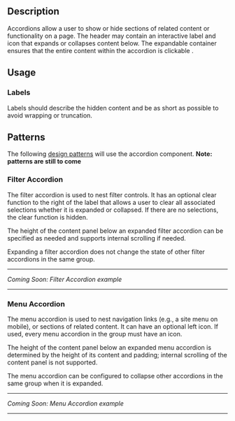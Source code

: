 ## Description 

Accordions allow a user to show or hide sections of related content or functionality on a page. The header may contain an interactive label and icon that expands or collapses content below. The expandable container ensures that the entire content within the accordion is clickable . 

## Usage 

### Labels 

Labels should describe the hidden content and be as short as possible to avoid wrapping or truncation. 

## Patterns  

The following [design patterns](https://interstate-staging.awsgdmshednp.manheim.com/docs/design-patterns/) will use the accordion component. 
**Note: patterns are still to come**

### Filter Accordion 

The filter accordion is used to nest filter controls. It has an optional clear function to the right of the label that allows a user to clear all associated selections whether it is expanded or collapsed. If there are no selections, the clear function is hidden. 

The height of the content panel below an expanded filter accordion can be specified as needed and supports internal scrolling if needed.  

Expanding a filter accordion does not change the state of other filter accordions in the same group. 
***
*Coming Soon: Filter Accordion example*
***

### Menu Accordion 

The menu accordion is used to nest navigation links (e.g., a site menu on mobile), or sections of related content. It can have an optional left icon. If used, every menu accordion in the group must have an icon. 

The height of the content panel below an expanded menu accordion is determined by the height of its content and padding; internal scrolling of the content panel is not supported. 

The menu accordion can be configured to collapse other accordions in the same group when it is expanded. 

***
*Coming Soon: Menu Accordion example*
***
